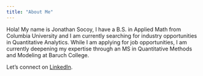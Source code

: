 ```yaml
---
title: "About Me"
---
```



Hola! My name is Jonathan Socoy, 
I have a B.S. in Applied Math from Columbia University and 
I am currently searching for industry opportunities in Quantitative Analytics. 
While I am applying for job opportunities, I am currently deepening my expertise 
through an MS in Quantitative Methods and Modeling at Baruch College. 

Let's connect on <a href="https://www.linkedin.com/in/jonathan-socoy/" data-original-href="https://www.linkedin.com/in/jonathan-socoy/">LinkedIn</a>.